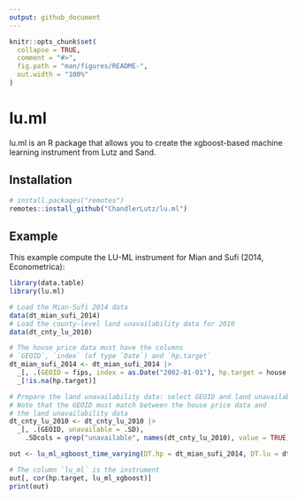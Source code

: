 ```yaml
---
output: github_document
---
```


<!-- README.md is generated from README.Rmd. Please edit that file -->

```r
knitr::opts_chunk$set(
  collapse = TRUE,
  comment = "#>",
  fig.path = "man/figures/README-",
  out.width = "100%"
)
```

# lu.ml

lu.ml is an R package that allows you to create the xgboost-based machine learning instrument from Lutz and Sand.  

## Installation

``` r
# install.packages("remotes")
remotes::install_github("ChandlerLutz/lu.ml")
```

## Example

This example compute the LU-ML instrument for Mian and Sufi (2014, Econometrica):

```r
library(data.table)
library(lu.ml)

# Load the Mian-Sufi 2014 data
data(dt_mian_sufi_2014)
# Load the county-level land unavailability data for 2010
data(dt_cnty_lu_2010)

# The house price data must have the columns
# `GEOID`, `index` (of type `Date`) and `hp.target`
dt_mian_sufi_2014 <- dt_mian_sufi_2014 |> 
  _[, .(GEOID = fips, index = as.Date("2002-01-01"), hp.target = house.net.worth)] |> 
  _[!is.na(hp.target)]

# Prepare the land unavailability data: select GEOID and land unavailability columns
# Note that the GEOID must match between the house price data and
# the land unavailability data
dt_cnty_lu_2010 <- dt_cnty_lu_2010 |>
  _[, .(GEOID, unavailable = .SD),
    .SDcols = grep("unavailable", names(dt_cnty_lu_2010), value = TRUE)]

out <- lu_ml_xgboost_time_varying(DT.hp = dt_mian_sufi_2014, DT.lu = dt_cnty_lu_2010)

# The column `lu_ml` is the instrument
out[, cor(hp.target, lu_ml_xgboost)]
print(out)
```
